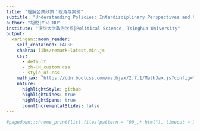 ---
title: "理解公共政策：视角与案例"
subtitle: "Understanding Policies: Interdisciplinary Perspectives and Case Illustrations"
author: "胡悦|Yue HU"
institute: "清华大学政治学系|Political Science, Tsinghua University"
output:
  xaringan::moon_reader:
    self_contained: FALSE
    chakra: libs/remark-latest.min.js
    css: 
      - default
      - zh-CN_custom.css
      - style_ui.css
    mathjax: "https://cdn.bootcss.com/mathjax/2.7.1/MathJax.js?config=TeX-MML-AM_HTMLorMML"
    nature:
      highlightStyle: github
      highlightLines: true
      highlightSpans: true
      countIncrementalSlides: false
---

```{r pdfPrinting, eval = TRUE, include = FALSE}
#pagedown::chrome_print(list.files(pattern = "00_.*.html"), timeout = 300)
```